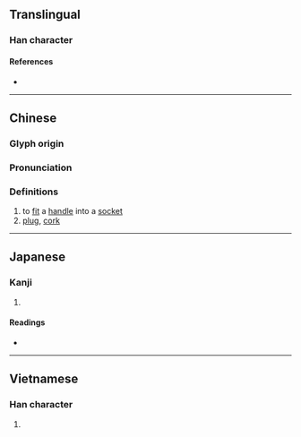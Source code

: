 {{character info/new}}
==Translingual==

===Han character===
{{Han char|rn=75|rad=木|as=08|sn=12|four=40948|canj=DYOJ|ids=⿰木卒}}

====References====
* {{Han ref|kx=0536.060|dkj=15019|dj=0923.190|hdz=21237.010|uh=690A|ud=26890|bh=D9CB|bd=55755}}

----

==Chinese==
{{zh-forms}}

===Glyph origin===
{{Han etym}}

===Pronunciation===
{{zh-pron
|m=zuó,cuì
|c=zyut6
|mc=y
|oc=y
|ma=
|cat=v,n
}}

===Definitions===
{{zh-hanzi}}

# to [[fit]] a [[handle]] into a [[socket]]
# [[plug]], [[cork]]

----

==Japanese==

===Kanji===
{{ja-kanji|grade=|rs=木08}}

# {{defn|lang=ja|sort=木08}}

====Readings====
* {{ja-readings|on=[[そつ]] (sotsu), [[さつ]] (satsu), [[すい]] (sui)|kun=[[ほぞ]] (hozo)}}

----

==Vietnamese==

===Han character===
{{vi-readings|rs=木08|hanviet=chốt}}

# {{defn|lang=vi|sort=木08}}